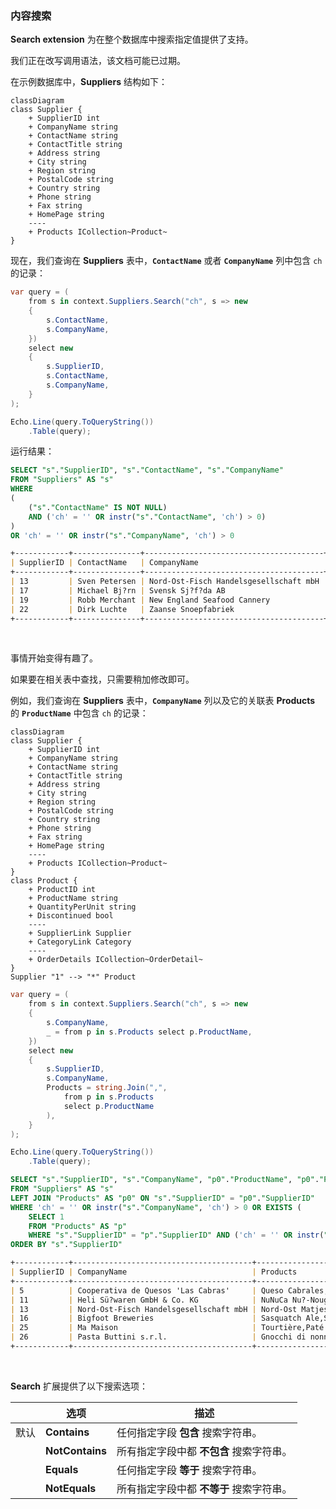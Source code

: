 
### 内容搜索

**Search extension** 为在整个数据库中搜索指定值提供了支持。

<Alert type="tip">
我们正在改写调用语法，该文档可能已过期。
</Alert>

在示例数据库中，**Suppliers** 结构如下：

```mermaid
classDiagram
class Supplier {
    + SupplierID int
    + CompanyName string
    + ContactName string
    + ContactTitle string
    + Address string
    + City string
    + Region string
    + PostalCode string
    + Country string
    + Phone string
    + Fax string
    + HomePage string
    ----
    + Products ICollection~Product~
}
```

现在，我们查询在 **Suppliers** 表中，**`ContactName`** 或者 **`CompanyName`** 列中包含 `ch` 的记录：

```csharp
var query = (
    from s in context.Suppliers.Search("ch", s => new
    {
        s.ContactName,
        s.CompanyName,
    })
    select new
    {
        s.SupplierID,
        s.ContactName,
        s.CompanyName,
    }
);

Echo.Line(query.ToQueryString())
    .Table(query);
```

运行结果：

```sql
SELECT "s"."SupplierID", "s"."ContactName", "s"."CompanyName"
FROM "Suppliers" AS "s"
WHERE 
(
    ("s"."ContactName" IS NOT NULL)
    AND ('ch' = '' OR instr("s"."ContactName", 'ch') > 0)
) 
OR 'ch' = '' OR instr("s"."CompanyName", 'ch') > 0
```

```markdown
+------------+---------------+----------------------------------------+
| SupplierID | ContactName   | CompanyName                            |
+------------+---------------+----------------------------------------+
| 13         | Sven Petersen | Nord-Ost-Fisch Handelsgesellschaft mbH |
| 17         | Michael Bj?rn | Svensk Sj?f?da AB                      |
| 19         | Robb Merchant | New England Seafood Cannery            |
| 22         | Dirk Luchte   | Zaanse Snoepfabriek                    |
+------------+---------------+----------------------------------------+
```

<br/>

事情开始变得有趣了。

如果要在相关表中查找，只需要稍加修改即可。

例如，我们查询在 **Suppliers** 表中，**`CompanyName`** 列以及它的关联表 **Products** 的 **`ProductName`** 中包含 `ch` 的记录：

```mermaid
classDiagram
class Supplier {
    + SupplierID int
    + CompanyName string
    + ContactName string
    + ContactTitle string
    + Address string
    + City string
    + Region string
    + PostalCode string
    + Country string
    + Phone string
    + Fax string
    + HomePage string
    ----
    + Products ICollection~Product~
}
class Product {
    + ProductID int
    + ProductName string
    + QuantityPerUnit string
    + Discontinued bool
    ----
    + SupplierLink Supplier
    + CategoryLink Category
    ----
    + OrderDetails ICollection~OrderDetail~
}
Supplier "1" --> "*" Product
```

```csharp
var query = (
    from s in context.Suppliers.Search("ch", s => new
    {
        s.CompanyName,
        _ = from p in s.Products select p.ProductName,
    })
    select new
    {
        s.SupplierID,
        s.CompanyName,
        Products = string.Join(",",
            from p in s.Products
            select p.ProductName
        ),
    }
);

Echo.Line(query.ToQueryString())
    .Table(query);
```

```sql
SELECT "s"."SupplierID", "s"."CompanyName", "p0"."ProductName", "p0"."ProductID"
FROM "Suppliers" AS "s"
LEFT JOIN "Products" AS "p0" ON "s"."SupplierID" = "p0"."SupplierID"
WHERE 'ch' = '' OR instr("s"."CompanyName", 'ch') > 0 OR EXISTS (
    SELECT 1
    FROM "Products" AS "p"
    WHERE "s"."SupplierID" = "p"."SupplierID" AND ('ch' = '' OR instr("p"."ProductName", 'ch') > 0))
ORDER BY "s"."SupplierID"
```

```markdown
+------------+----------------------------------------+----------------------------------------------------------------+
| SupplierID | CompanyName                            | Products                                                       |
+------------+----------------------------------------+----------------------------------------------------------------+
| 5          | Cooperativa de Quesos 'Las Cabras'     | Queso Cabrales,Queso Manchego La Pastora                       |
| 11         | Heli Sü?waren GmbH & Co. KG            | NuNuCa Nu?-Nougat-Creme,Gumb?r Gummib?rchen,Schoggi Schokolade |
| 13         | Nord-Ost-Fisch Handelsgesellschaft mbH | Nord-Ost Matjeshering                                          |
| 16         | Bigfoot Breweries                      | Sasquatch Ale,Steeleye Stout,Laughing Lumberjack Lager         |
| 25         | Ma Maison                              | Tourtière,Paté chinois                                         |
| 26         | Pasta Buttini s.r.l.                   | Gnocchi di nonna Alice,Ravioli Angelo                          |
+------------+----------------------------------------+----------------------------------------------------------------+
```

<br/>

**Search** 扩展提供了以下搜索选项：

|      | 选项            | 描述                                     |
| ---- | --------------- | ---------------------------------------- |
| 默认 | **Contains**    | 任何指定字段 **包含** 搜索字符串。       |
|      | **NotContains** | 所有指定字段中都 **不包含** 搜索字符串。 |
|      | **Equals**      | 任何指定字段 **等于** 搜索字符串。       |
|      | **NotEquals**   | 所有指定字段中都 **不等于** 搜索字符串。 |

